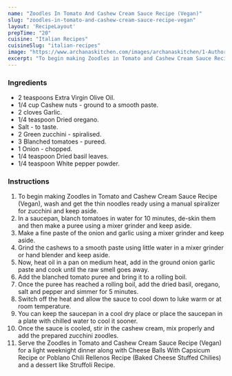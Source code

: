 ---
name: "Zoodles In Tomato And Cashew Cream Sauce Recipe (Vegan)"
slug: "zoodles-in-tomato-and-cashew-cream-sauce-recipe-vegan"
layout: 'RecipeLayout'
prepTime: "20"
cuisine: "Italian Recipes"
cuisineSlug: "italian-recipes"
image: "https://www.archanaskitchen.com/images/archanaskitchen/1-Author/nithya.anantham/Zoodles_in_Tomato_and_Cashew_Cream_Sauce_Recipe_Vegan.jpg"
excerpt: "To begin making Zoodles in Tomato and Cashew Cream Sauce Recipe Vegan, wash and get the thin noodles ready using a manual spiralizer for zucchini and keep aside"
---

### Ingredients

- 2 teaspoons Extra Virgin Olive Oil.
- 1/4 cup Cashew nuts - ground to a smooth paste.
- 2 cloves Garlic.
- 1/4 teaspoon Dried oregano.
- Salt - to taste.
- 2 Green zucchini - spiralised.
- 3 Blanched tomatoes - pureed.
- 1 Onion - chopped.
- 1/4 teaspoon Dried basil leaves.
- 1/4 teaspoon White pepper powder.

### Instructions

1. To begin making Zoodles in Tomato and Cashew Cream Sauce Recipe (Vegan), wash and get the thin noodles ready using a manual spiralizer for zucchini and keep aside.
1. In a saucepan, blanch tomatoes in water for 10 minutes, de-skin them and then make a puree using a mixer grinder and keep aside.
1. Make a fine paste of the onion and garlic using a mixer grinder and keep aside.
1. Grind the cashews to a smooth paste using little water in a mixer grinder or hand blender and keep aside.
1. Now, heat oil in a pan on medium heat, add in the ground onion garlic paste and cook until the raw smell goes away.
1. Add the blanched tomato puree and bring it to a rolling boil.
1. Once the puree has reached a rolling boil, add the dried basil, oregano, salt and pepper and simmer for 5 minutes.
1. Switch off the heat and allow the sauce to cool down to luke warm or at room temperature.
1. You can keep the saucepan in a cool dry place or place the saucepan in a plate with chilled water to cool it sooner.
1. Once the sauce is cooled, stir in the cashew cream, mix properly and add the prepared zucchini zoodles.
1. Serve the Zoodles in Tomato and Cashew Cream Sauce Recipe (Vegan) for a light weeknight dinner along with Cheese Balls With Capsicum Recipe or Poblano Chili Rellenos Recipe (Baked Cheese Stuffed Chilies) and a dessert like Struffoli Recipe.
